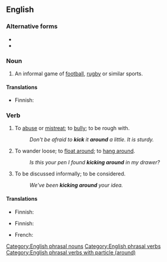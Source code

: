 {{also|kickaround}}
==English==

===Alternative forms===
* {{l|en|kickaround}}
* {{l|en|kick-around}}

===Noun===
{{en-noun}}

# An informal game of [[football]], [[rugby]] or similar sports.

====Translations====
{{trans-top|informal game}}
* Finnish: {{t+|fi|pallottelu}}
{{trans-mid}}
{{trans-bottom}}

===Verb===
{{en-verb|kicks around|kicking around|kicked around|kicked around}}

# To [[abuse]] or [[mistreat]]; to [[bully]]; to be rough with.
#: ''Don't be afraid to '''kick''' it '''around''' a little. It is sturdy.''
# {{lb|en|usually in the [[present continuous]]}} To wander loose; to [[float around]]; to [[hang around]].
#: ''Is this your pen I found '''kicking around''' in my drawer?''
# {{lb|en|of an idea or proposal}} To be discussed informally; to be considered.
#: ''We've been '''kicking around''' your idea.''

====Translations====
{{trans-top|to mistreat}}
* Finnish: {{t|fi|murjoa}}
{{trans-mid}}
{{trans-bottom}}

{{trans-top|to wander loose}}
* Finnish: {{t+|fi|pyöriä}}
{{trans-mid}}
* French: {{t+|fr|trainer}}
{{trans-bottom}}

[[Category:English phrasal nouns]]
[[Category:English phrasal verbs]]
[[Category:English phrasal verbs with particle (around)]]